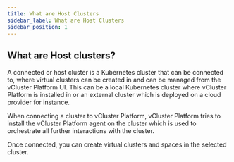 ```yaml
---
title: What are Host Clusters
sidebar_label: What are Host Clusters
sidebar_position: 1
---
```


## What are Host clusters?

A connected or host cluster is a Kubernetes cluster that can be connected to, where virtual clusters can be created in and can be managed from the vCluster Platform UI. This can be a local Kubernetes cluster where vCluster Platform is installed in or an external cluster which is deployed on a cloud provider for instance.

When connecting a cluster to vCluster Platform, vCluster Platform tries to install the vCluster Platform agent on the cluster which is used to orchestrate all further interactions with the cluster.

Once connected, you can create virtual clusters and spaces in the selected cluster.
